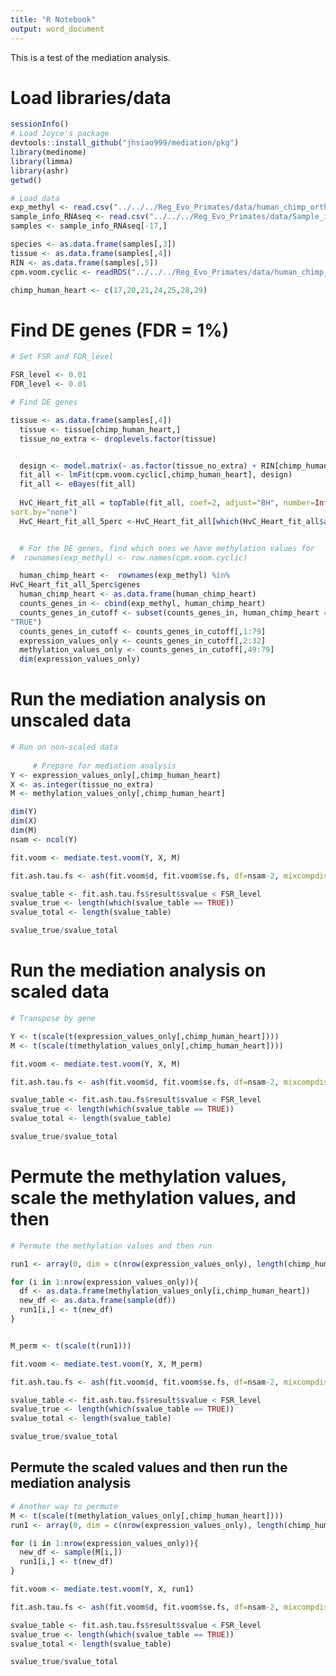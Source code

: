 ```yaml
---
title: "R Notebook"
output: word_document
---
```


This is a test of the mediation analysis. 

# Load libraries/data
```r
sessionInfo()
# Load Joyce's package
devtools::install_github("jhsiao999/mediation/pkg")
library(medinome)
library(limma)
library(ashr)
getwd()

# Load data
exp_methyl <- read.csv("../../../Reg_Evo_Primates/data/human_chimp_orth_exp_methyl_7725_hum.txt", sep="")
sample_info_RNAseq <- read.csv("../../../Reg_Evo_Primates/data/Sample_info_RNAseq.csv")
samples <- sample_info_RNAseq[-17,]

species <- as.data.frame(samples[,3])
tissue <- as.data.frame(samples[,4])
RIN <- as.data.frame(samples[,5])
cpm.voom.cyclic <- readRDS("../../../Reg_Evo_Primates/data/human_chimp_orth_cpm_voom_cyclic.rds")

chimp_human_heart <- c(17,20,21,24,25,28,29)
```

# Find DE genes (FDR = 1%)
```r
# Set FSR and FDR_level

FSR_level <- 0.01
FDR_level <- 0.01

# Find DE genes

tissue <- as.data.frame(samples[,4])
  tissue <- tissue[chimp_human_heart,]
  tissue_no_extra <- droplevels.factor(tissue)


  design <- model.matrix(~ as.factor(tissue_no_extra) + RIN[chimp_human_heart,])
  fit_all <- lmFit(cpm.voom.cyclic[,chimp_human_heart], design)
  fit_all <- eBayes(fit_all)
  
  HvC_Heart_fit_all = topTable(fit_all, coef=2, adjust="BH", number=Inf,
sort.by="none")
  HvC_Heart_fit_all_5perc <-HvC_Heart_fit_all[which(HvC_Heart_fit_all$adj.P.Val < FDR_level), ]


  # For the DE genes, find which ones we have methylation values for                                                                                                                                                              
#  rownames(exp_methyl) <- row.names(cpm.voom.cyclic)                             

  human_chimp_heart <-  rownames(exp_methyl) %in%
HvC_Heart_fit_all_5perc$genes
  human_chimp_heart <- as.data.frame(human_chimp_heart)
  counts_genes_in <- cbind(exp_methyl, human_chimp_heart)
  counts_genes_in_cutoff <- subset(counts_genes_in, human_chimp_heart ==
"TRUE")
  counts_genes_in_cutoff <- counts_genes_in_cutoff[,1:79]
  expression_values_only <- counts_genes_in_cutoff[,2:32]
  methylation_values_only <- counts_genes_in_cutoff[,49:79]
  dim(expression_values_only)


```

# Run the mediation analysis on unscaled data
```r
# Run on non-scaled data
  
     # Prepare for mediation analysis                                                               
Y <- expression_values_only[,chimp_human_heart]
X <- as.integer(tissue_no_extra)
M <- methylation_values_only[,chimp_human_heart]

dim(Y)
dim(X)
dim(M)
nsam <- ncol(Y)

fit.voom <- mediate.test.voom(Y, X, M)

fit.ash.tau.fs <- ash(fit.voom$d, fit.voom$se.fs, df=nsam-2, mixcompdist = "halfuniform", method = "fdr")

svalue_table <- fit.ash.tau.fs$result$svalue < FSR_level
svalue_true <- length(which(svalue_table == TRUE))
svalue_total <- length(svalue_table)

svalue_true/svalue_total

```

# Run the mediation analysis on scaled data 
```r
# Transpose by gene

Y <- t(scale(t(expression_values_only[,chimp_human_heart])))
M <- t(scale(t(methylation_values_only[,chimp_human_heart])))

fit.voom <- mediate.test.voom(Y, X, M)

fit.ash.tau.fs <- ash(fit.voom$d, fit.voom$se.fs, df=nsam-2, mixcompdist = "halfuniform", method = "fdr")

svalue_table <- fit.ash.tau.fs$result$svalue < FSR_level
svalue_true <- length(which(svalue_table == TRUE))
svalue_total <- length(svalue_table)

svalue_true/svalue_total

```

# Permute the methylation values, scale the methylation values, and then
```r
# Permute the methylation values and then run

run1 <- array(0, dim = c(nrow(expression_values_only), length(chimp_human_heart)))

for (i in 1:nrow(expression_values_only)){
  df <- as.data.frame(methylation_values_only[i,chimp_human_heart])
  new_df <- as.data.frame(sample(df))
  run1[i,] <- t(new_df)
}


M_perm <- t(scale(t(run1)))

fit.voom <- mediate.test.voom(Y, X, M_perm)

fit.ash.tau.fs <- ash(fit.voom$d, fit.voom$se.fs, df=nsam-2, mixcompdist = "halfuniform", method = "fdr")

svalue_table <- fit.ash.tau.fs$result$svalue < FSR_level
svalue_true <- length(which(svalue_table == TRUE))
svalue_total <- length(svalue_table)

svalue_true/svalue_total
```

## Permute the scaled values and then run the mediation analysis
```r
# Another way to permute
M <- t(scale(t(methylation_values_only[,chimp_human_heart])))
run1 <- array(0, dim = c(nrow(expression_values_only), length(chimp_human_heart)))

for (i in 1:nrow(expression_values_only)){
  new_df <- sample(M[i,])
  run1[i,] <- t(new_df)
}

fit.voom <- mediate.test.voom(Y, X, run1)

fit.ash.tau.fs <- ash(fit.voom$d, fit.voom$se.fs, df=nsam-2, mixcompdist = "halfuniform", method = "fdr")

svalue_table <- fit.ash.tau.fs$result$svalue < FSR_level
svalue_true <- length(which(svalue_table == TRUE))
svalue_total <- length(svalue_table)

svalue_true/svalue_total
```


